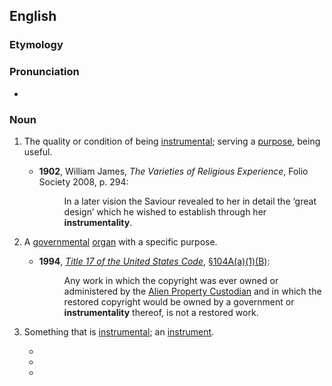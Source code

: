 ==English==

===Etymology===
{{suffix|instrumental|ity|lang=en}}

===Pronunciation===
* {{a|UK}} {{IPA|/ɪnstɹʊmɛnˈtalɪti/|lang=en}}

===Noun===
{{en-noun|~|instrumentalities}}

# {{lb|en|uncountable}} The quality or condition of being [[instrumental]]; serving a [[purpose]], being useful.
#* '''1902''', William James, ''The Varieties of Religious Experience'', Folio Society 2008, p. 294:
#*: In a later vision the Saviour revealed to her in detail the ‘great design’ which he wished to establish through her '''instrumentality'''.
# {{lb|en|countable|legal}} A [[governmental]] [[organ]] with a specific purpose.
#* '''1994''', ''[[w:Title 17 of the United States Code|Title 17 of the United States Code]]'', [[s:United_States_Code/Title_17/Chapter_1/Section_104A#.28a.29_Automatic_Protection_and_Term|§104A(a)(1)(B)]]:
#*: Any work in which the copyright was ever owned or administered by the [[w:Alien Property Custodian|Alien Property Custodian]] and in which the restored copyright would be owned by a government or '''instrumentality''' thereof, is not a restored work.
# {{lb|en|countable}} Something that is [[instrumental]]; an [[instrument]].
#* {{quote-book|lang=en|year=1838|author=American Anti-Slavery Society|title=The Anti-Slavery Examiner, Part 2 of 4|chapter=|edition=|url=http://www.gutenberg.org/etext/11272
|passage=He spoke of the various '''instrumentalities''' which were now employed for the conversion of the world.}}
#* {{quote-book|lang=en|year=1873|author=Helen Hunt Jackson|title=Bits About Home Matters|chapter=|edition=|url=http://www.gutenberg.org/etext/10516
|passage=Delays and failures will only set her to casting about for new '''instrumentalities'''.}}
#* {{quote-book|lang=en|year=1914|author=Samuel F. B. Morse|title=Samuel F. B. Morse, His Letters and Journals|chapter=|edition=|url=http://www.gutenberg.org/etext/11018
|passage=God works by '''instrumentalities''', and he has wonderfully thus far interposed in keeping evils that I feared in abeyance.}}